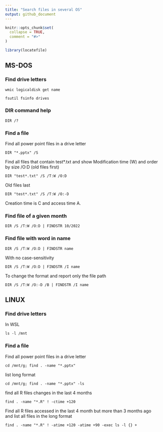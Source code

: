 ```yaml
---
title: "Search files in several OS"
output: github_document
---
```


```r
knitr::opts_chunk$set(
  collapse = TRUE,
  comment = "#>"
)
```

```r
library(locatefile)
```

## MS-DOS

### Find drive letters

`wmic logicaldisk get name`

`fsutil fsinfo drives` 

### DIR command help

`DIR /?`

### Find a file

Find all power point files in a drive letter

`DIR "*.pptx" /S`

Find all files that contain test*.txt and show
Modification time (W) and order by size /O:D (old files first)

`DIR "test*.txt" /S /T:W /O:D`

Old files last

`DIR "test*.txt" /S /T:W /O:-D`

Creation time is C and access time A.

### Find file of a given month

`DIR /S /T:W /O:D | FINDSTR 10/2022`

### Find file with word in name

`DIR /S /T:W /O:D | FINDSTR name`

With no case-sensitivity

`DIR /S /T:W /O:D | FINDSTR /I name`

To change the format and report only the file path

`DIR /S /T:W /O:-D /B | FINDSTR /I name`

## LINUX

### Find drive letters

In WSL

`ls -l /mnt`

### Find a file

Find all power point files in a drive letter

`cd /mnt/g; find . -name "*.pptx"`

list long format

`cd /mnt/g; find . -name "*.pptx" -ls`

find all R files changes in the last 4 months

`find . -name "*.R" ! -ctime +120`

Find all R files accessed in the last 4 month but more than 3 months ago and
list all files in the long format

`find . -name "*.R" ! -atime +120 -atime +90 -exec ls -l {} +`



